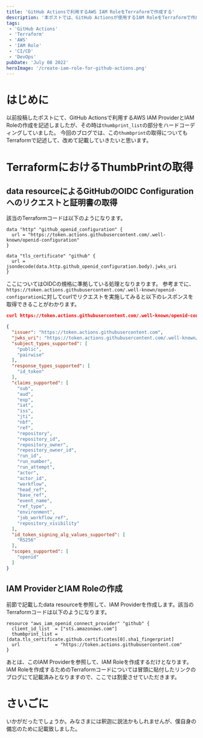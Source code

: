 ```yaml
---
title: 'GitHub Actionsで利用するAWS IAM RoleをTerraformで作成する'
description: '本ポストでは、GitHub Actionsが使用するIAM RoleをTerraformで作成するための方法を記載します。'
tags:
 - 'GitHub Actions'
 - 'Terraform'
 - 'AWS'
 - 'IAM Role'
 - 'CI/CD'
 - 'DevOps'
pubDate: 'July 08 2022'
heroImage: '/create-iam-role-for-github-actions.png'
---
```


# はじめに
以前投稿したポストにて、GitHub Actionsで利用するAWS IAM ProviderとIAM Roleの作成を記述しましたが、その時は`thumbprint_list`の部分をハードコーディングしていました。
今回のブログでは、この`thumbprint`の取得についてもTerraformで記述して、改めて記載していきたいと思います。

# TerraformにおけるThumbPrintの取得
## data resourceによるGitHubのOIDC Configurationへのリクエストと証明書の取得
該当のTerraformコードは以下のようになります。

```hcl
data "http" "github_openid_configuration" {
  url = "https://token.actions.githubusercontent.com/.well-known/openid-configuration"
}

data "tls_certificate" "github" {
  url = jsondecode(data.http.github_openid_configuration.body).jwks_uri
}
```

ここについてはOIDCの規格に準拠している処理となりまります。
参考までに、`https://token.actions.githubusercontent.com/.well-known/openid-configuration`に対してcurlでリクエストを実施してみると以下のレスポンスを取得できることがわかります。

```json
curl https://token.actions.githubusercontent.com/.well-known/openid-configuration | jq

{
  "issuer": "https://token.actions.githubusercontent.com",
  "jwks_uri": "https://token.actions.githubusercontent.com/.well-known/jwks",
  "subject_types_supported": [
    "public",
    "pairwise"
  ],
  "response_types_supported": [
    "id_token"
  ],
  "claims_supported": [
    "sub",
    "aud",
    "exp",
    "iat",
    "iss",
    "jti",
    "nbf",
    "ref",
    "repository",
    "repository_id",
    "repository_owner",
    "repository_owner_id",
    "run_id",
    "run_number",
    "run_attempt",
    "actor",
    "actor_id",
    "workflow",
    "head_ref",
    "base_ref",
    "event_name",
    "ref_type",
    "environment",
    "job_workflow_ref",
    "repository_visibility"
  ],
  "id_token_signing_alg_values_supported": [
    "RS256"
  ],
  "scopes_supported": [
    "openid"
  ]
}
```

## IAM ProviderとIAM Roleの作成
前節で記載したdata resourceを参照して、IAM Providerを作成します。該当のTerraformコードは以下のようになります。

```hcl
resource "aws_iam_openid_connect_provider" "github" {
  client_id_list  = ["sts.amazonaws.com"]
  thumbprint_list = [data.tls_certificate.github.certificates[0].sha1_fingerprint]
  url             = "https://token.actions.githubusercontent.com"
}
```

あとは、このIAM Providerを参照して、IAM Roleを作成するだけとなります。
IAM Roleを作成するためのTerraformコードについては冒頭に貼付したリンクのブログにて記載済みとなりますので、ここでは割愛させていただきます。

# さいごに
いかがだったでしょうか。みなさまには釈迦に説法かもしれませんが、僕自身の備忘のために記載致しました。
